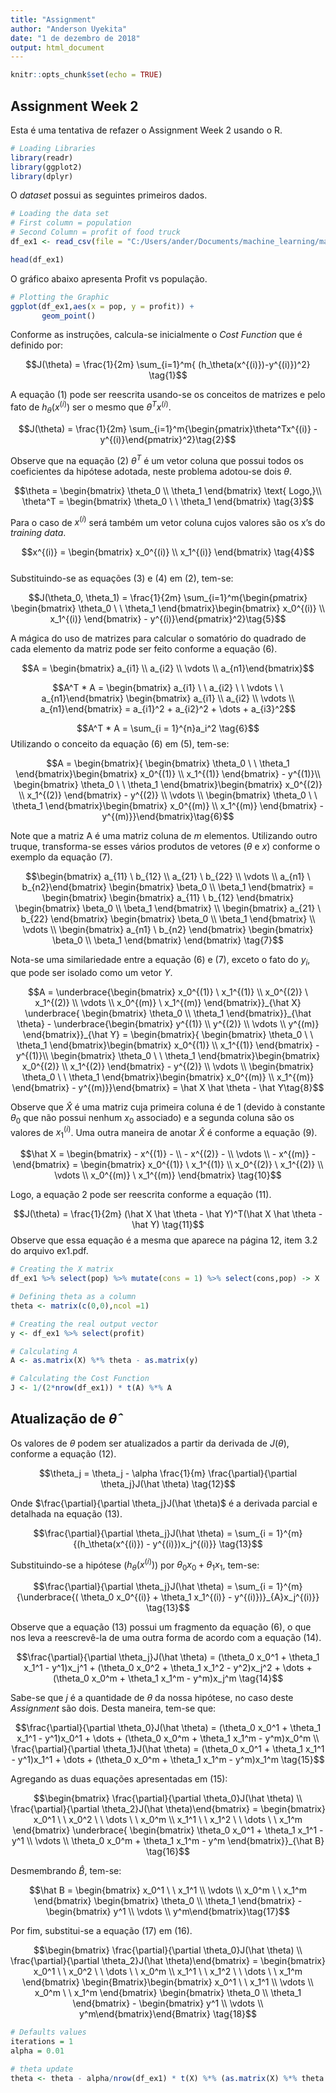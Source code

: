 ```yaml
---
title: "Assignment"
author: "Anderson Uyekita"
date: "1 de dezembro de 2018"
output: html_document
---
```


```r
knitr::opts_chunk$set(echo = TRUE)
```

## Assignment Week 2

Esta é uma tentativa de refazer o Assignment Week 2 usando o R.

```r
# Loading Libraries
library(readr)
library(ggplot2)
library(dplyr)
```

O _dataset_ possui as seguintes primeiros dados.

```r
# Loading the data set
# First column = population
# Second Column = profit of food truck
df_ex1 <- read_csv(file = "C:/Users/ander/Documents/machine_learning/machine-learning-ex1/ex1/ex1data1.txt",col_names = c("pop","profit"))

head(df_ex1)
```

O gráfico abaixo apresenta Profit vs população.

```r
# Plotting the Graphic
ggplot(df_ex1,aes(x = pop, y = profit)) +
       geom_point()
```

Conforme as instruções, calcula-se inicialmente o _Cost Function_ que é definido por:

$$J(\theta) = \frac{1}{2m} \sum_{i=1}^m{ (h_\theta(x^{(i)})-y^{(i)})^2} \tag{1}$$  

A equação (1) pode ser reescrita usando-se os conceitos de matrizes e pelo fato de $h_\theta(x^{(i)})$ ser o mesmo que $\theta^Tx^{(i)}$.

$$J(\theta) = \frac{1}{2m} \sum_{i=1}^m{\begin{pmatrix}\theta^Tx^{(i)} - y^{(i)}\end{pmatrix}^2}\tag{2}$$    

Observe que na equação (2) $\theta^T$ é um vetor coluna que possui todos os coeficientes da hipótese adotada, neste problema adotou-se dois $\theta$.

$$\theta = \begin{bmatrix} \theta_0 \\ \theta_1 \end{bmatrix} \text{ Logo,}\\
\theta^T = \begin{bmatrix} \theta_0 \ \ \theta_1 \end{bmatrix} \tag{3}$$

Para o caso de $x^{(i)}$ será também um vetor coluna cujos valores são os x's do _training data_.

$$x^{(i)} = \begin{bmatrix} x_0^{(i)} \\ x_1^{(i)} \end{bmatrix} \tag{4}$$  
Substituindo-se as equações (3) e (4) em (2), tem-se:

$$J(\theta_0, \theta_1) = \frac{1}{2m} \sum_{i=1}^m{\begin{pmatrix}
\begin{bmatrix} \theta_0 \ \ \theta_1 \end{bmatrix}\begin{bmatrix} x_0^{(i)} \\ x_1^{(i)} \end{bmatrix} - 
y^{(i)}\end{pmatrix}^2}\tag{5}$$    

A mágica do uso de matrizes para calcular o somatório do quadrado de cada elemento da matriz pode ser feito conforme a equação (6).

$$A = \begin{bmatrix} a_{i1} \\ a_{i2} \\ \vdots \\ a_{n1}\end{bmatrix}$$

$$A^T * A = \begin{bmatrix} a_{i1} \ \ a_{i2} \ \ \vdots \ \ a_{n1}\end{bmatrix}
\begin{bmatrix} a_{i1} \\ a_{i2} \\ \vdots \\ a_{n1}\end{bmatrix} = a_{i1}^2 + a_{i2}^2 + \dots + a_{i3}^2$$


$$A^T * A = \sum_{i = 1}^{n}a_i^2 \tag{6}$$
Utilizando o conceito da equação (6) em (5), tem-se:

$$A = \begin{bmatrix}{
\begin{bmatrix} \theta_0 \ \ \theta_1 \end{bmatrix}\begin{bmatrix} x_0^{(1)} \\ x_1^{(1)} \end{bmatrix} - 
y^{(1)}\\ 
\begin{bmatrix} \theta_0 \ \ \theta_1 \end{bmatrix}\begin{bmatrix} x_0^{(2)} \\ x_1^{(2)} \end{bmatrix} - 
y^{(2)} \\ \vdots \\
\begin{bmatrix} \theta_0 \ \ \theta_1 \end{bmatrix}\begin{bmatrix} x_0^{(m)} \\ x_1^{(m)} \end{bmatrix} - 
y^{(m)}}\end{bmatrix}\tag{6}$$   

Note que a matriz A é uma matriz coluna de _m_ elementos. Utilizando outro truque, transforma-se esses vários produtos de vetores ($\theta$ e $x$) conforme o exemplo da equação (7).

$$\begin{bmatrix} a_{11} \ b_{12} \\ a_{21} \ b_{22} \\ \vdots \\ a_{n1} \ b_{n2}\end{bmatrix}
\begin{bmatrix} \beta_0 \\ \beta_1 \end{bmatrix} = 
\begin{bmatrix}
\begin{bmatrix} a_{11} \ b_{12} \end{bmatrix} \begin{bmatrix} \beta_0 \\ \beta_1 \end{bmatrix} \\ 
\begin{bmatrix} a_{21} \ b_{22} \end{bmatrix} \begin{bmatrix} \beta_0 \\ \beta_1 \end{bmatrix} \\ 
\vdots \\
\begin{bmatrix} a_{n1} \ b_{n2} \end{bmatrix} \begin{bmatrix} \beta_0 \\ \beta_1 \end{bmatrix}
\end{bmatrix} \tag{7}$$

Nota-se uma similariedade entre a equação (6) e (7), exceto o fato do $y_i$, que pode ser isolado como um vetor $Y$.

$$A = \underbrace{\begin{bmatrix}
x_0^{(1)} \ x_1^{(1)} \\
x_0^{(2)} \ x_1^{(2)} \\
\vdots \\
x_0^{(m)} \ x_1^{(m)}
\end{bmatrix}}_{\hat X}
\underbrace{
\begin{bmatrix}
\theta_0 \\ \theta_1
\end{bmatrix}}_{\hat \theta} - 
\underbrace{\begin{bmatrix}
y^{(1)} \\ y^{(2)} \\ \vdots \\ y^{(m)}
\end{bmatrix}}_{\hat Y} = 
\begin{bmatrix}{
\begin{bmatrix} \theta_0 \ \ \theta_1 \end{bmatrix}\begin{bmatrix} x_0^{(1)} \\ x_1^{(1)} \end{bmatrix} - 
y^{(1)}\\ 
\begin{bmatrix} \theta_0 \ \ \theta_1 \end{bmatrix}\begin{bmatrix} x_0^{(2)} \\ x_1^{(2)} \end{bmatrix} - 
y^{(2)} \\ \vdots \\
\begin{bmatrix} \theta_0 \ \ \theta_1 \end{bmatrix}\begin{bmatrix} x_0^{(m)} \\ x_1^{(m)} \end{bmatrix} - 
y^{(m)}}\end{bmatrix} = \hat X \hat \theta - \hat Y\tag{8}$$  

Observe que $\hat X$ é uma matriz cuja primeira coluna é de 1 (devido à constante $\theta_0$ que não possui nenhum $x_0$ associado) e a segunda coluna são os valores de $x_1^{(i)}$. Uma outra maneira de anotar $\hat X$ é conforme a equação (9).

$$\hat X = \begin{bmatrix} - x^{(1)} - \\ - x^{(2)} - \\ \vdots \\ - x^{(m)} - \end{bmatrix} =
\begin{bmatrix}
x_0^{(1)} \ x_1^{(1)} \\
x_0^{(2)} \ x_1^{(2)} \\
\vdots \\
x_0^{(m)} \ x_1^{(m)}
\end{bmatrix} \tag{10}$$

Logo, a equação 2 pode ser reescrita conforme a equação (11).

$$J(\theta) = \frac{1}{2m} (\hat X \hat \theta - \hat Y)^T(\hat X \hat \theta - \hat Y) \tag{11}$$
Observe que essa equação é a mesma que aparece na página 12, item 3.2 do arquivo ex1.pdf.

```r
# Creating the X matrix
df_ex1 %>% select(pop) %>% mutate(cons = 1) %>% select(cons,pop) -> X

# Defining theta as a column
theta <- matrix(c(0,0),ncol =1)

# Creating the real output vector
y <- df_ex1 %>% select(profit)

# Calculating A
A <- as.matrix(X) %*% theta - as.matrix(y)

# Calculating the Cost Function
J <- 1/(2*nrow(df_ex1)) * t(A) %*% A
```

## Atualização de $\hat \theta$

Os valores de $\theta$ podem ser atualizados a partir da derivada de $J(\theta)$, conforme a equação (12).

$$\theta_j = \theta_j - \alpha \frac{1}{m} \frac{\partial}{\partial \theta_j}J(\hat \theta) \tag{12}$$

Onde $\frac{\partial}{\partial \theta_j}J(\hat \theta)$ é a derivada parcial e detalhada na equação (13).

$$\frac{\partial}{\partial \theta_j}J(\hat \theta) = \sum_{i = 1}^{m}{(h_\theta(x^{(i)}) - y^{(i)})x_j^{(i)}} \tag{13}$$  

Substituindo-se a hipótese ($h_\theta(x^{(i)})$) por $\theta_0x_0 + \theta_1x_1$, tem-se:

$$\frac{\partial}{\partial \theta_j}J(\hat \theta) = \sum_{i = 1}^{m}{\underbrace{( \theta_0 x_0^{(i)} + \theta_1 x_1^{(i)} - y^{(i)})}_{A}x_j^{(i)}} \tag{13}$$  

Observe que a equação (13) possui um fragmento da equação (6), o que nos leva a reescrevê-la de uma outra forma de acordo com a equação (14).

$$\frac{\partial}{\partial \theta_j}J(\hat \theta) = (\theta_0 x_0^1 + \theta_1 x_1^1 - y^1)x_j^1 + (\theta_0 x_0^2 + \theta_1 x_1^2 - y^2)x_j^2 + \dots + (\theta_0 x_0^m + \theta_1 x_1^m - y^m)x_j^m \tag{14}$$

Sabe-se que $j$ é a quantidade de $\theta$ da nossa hipótese, no caso deste _Assignment_ são dois. Desta maneira, tem-se que:

$$\frac{\partial}{\partial \theta_0}J(\hat \theta) = (\theta_0 x_0^1 + \theta_1 x_1^1 - y^1)x_0^1 + \dots + (\theta_0 x_0^m + \theta_1 x_1^m - y^m)x_0^m \\
\frac{\partial}{\partial \theta_1}J(\hat \theta) = (\theta_0 x_0^1 + \theta_1 x_1^1 - y^1)x_1^1 + \dots + (\theta_0 x_0^m + \theta_1 x_1^m - y^m)x_1^m \tag{15}$$

Agregando as duas equações apresentadas em (15):

$$\begin{bmatrix} \frac{\partial}{\partial \theta_0}J(\hat \theta) \\ \frac{\partial}{\partial \theta_2}J(\hat \theta)\end{bmatrix} = 
\begin{bmatrix} x_0^1 \ \ x_0^2 \ \ \dots \ \ x_0^m \\ x_1^1 \ \ x_1^2 \ \ \dots \ \ x_1^m  \end{bmatrix}
\underbrace{
\begin{bmatrix} \theta_0 x_0^1 + \theta_1 x_1^1 - y^1 \\ \vdots \\ 
\theta_0 x_0^m + \theta_1 x_1^m - y^m \end{bmatrix}}_{\hat B} \tag{16}$$

Desmembrando $\hat B$, tem-se:

$$\hat B = \begin{bmatrix} x_0^1 \ \ x_1^1 \\ \vdots \\ x_0^m \ \ x_1^m \end{bmatrix}
\begin{bmatrix} \theta_0 \\ \theta_1 \end{bmatrix} -
\begin{bmatrix} y^1 \\ \vdots \\ y^m\end{bmatrix}\tag{17}$$

Por fim, substitui-se a equação (17) em (16).

$$\begin{bmatrix} \frac{\partial}{\partial \theta_0}J(\hat \theta) \\ \frac{\partial}{\partial \theta_2}J(\hat \theta)\end{bmatrix} = 
\begin{bmatrix} x_0^1 \ \ x_0^2 \ \ \dots \ \ x_0^m \\ x_1^1 \ \ x_1^2 \ \ \dots \ \ x_1^m  \end{bmatrix}
\begin{Bmatrix}\begin{bmatrix} x_0^1 \ \ x_1^1 \\ \vdots \\ x_0^m \ \ x_1^m \end{bmatrix}
\begin{bmatrix} \theta_0 \\ \theta_1 \end{bmatrix} -
\begin{bmatrix} y^1 \\ \vdots \\ y^m\end{bmatrix}\end{Bmatrix} \tag{18}$$



```r
# Defaults values
iterations = 1
alpha = 0.01

# theta update
theta <- theta - alpha/nrow(df_ex1) * t(X) %*% (as.matrix(X) %*% theta - as.matrix(y))
```




